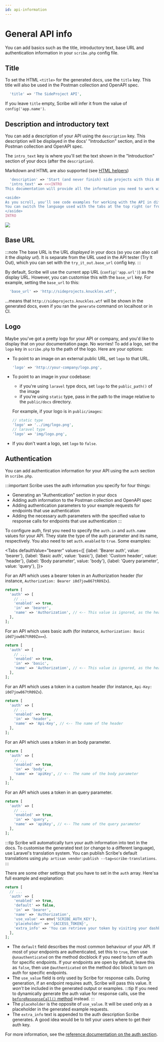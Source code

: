 ```yaml
---
id: api-information
---
```


# General API info
You can add basics such as the title, introductory text, base URL and authentication information in your `scribe.php` config file.

## Title
To set the HTML `<title>` for the generated docs, use the `title` key. This title will also be used in the Postman collection and OpenAPI spec.

```php title=config/scribe.php
  'title' => 'The SideProject API',
```

If you leave `title` empty, Scribe will infer it from the value of `config('app.name')`.

## Description and introductory text
You can add a description of your API using the `description` key. This description will be displayed in the docs' "Introduction" section, and in the Postman collection and OpenAPI spec.

The `intro_text` key is where you'll set the text shown in the "Introduction" section of your docs (after the `description`).

Markdown and HTML are also supported (see [HTML helpers](../reference/html))

```php title=config/scribe.php
  'description' => 'Start (and never finish) side projects with this API.',
  'intro_text' => <<<INTRO
This documentation will provide all the information you need to work with our API.

<aside>
As you scroll, you'll see code examples for working with the API in different programming languages in the dark area to the right (or as part of the content on mobile).
You can switch the language used with the tabs at the top right (or from the nav menu at the top left on mobile).
</aside>
INTRO
```

![](/img/screenshots/docs-intro.png)

## Base URL
:::note
The base URL is the URL _displayed_ in your docs (so you can also call it the _display url_). It is separate from the URL used in the API tester (Try It Out), which you can set with the `try_it_out.base_url` config key.
:::

By default, Scribe will use the current app URL (`config('app.url')`) as the display URL. However, you can customise this with the `base_url` key. For example, setting the `base_url` to this:

```php title=config/scribe.php
  'base_url' => 'http://sideprojects.knuckles.wtf',
```

...means that `http://sideprojects.knuckles.wtf` will be shown in the generated docs, even if you ran the `generate` command on localhost or in CI.


## Logo
Maybe you've got a pretty logo for your API or company, and you'd like to display that on your documentation page. No worries! To add a logo, set the `logo` key in `scribe.php` to the path of the logo. Here are your options:

- To point to an image on an external public URL, set `logo` to that URL.
   ```php
   'logo' => 'http://your-company/logo.png',
   ```
- To point to an image in your codebase:
  - if you're using `laravel` type docs, set `logo` to the `public_path()` of the image
  - if you're using `static` type, pass in the path to the image relative to the `public/docs` directory.

  For example, if your logo is in `public/images`:
   ```php
   // static type
   'logo' => '../img/logo.png',
   // laravel type
   'logo' => 'img/logo.png',
   ```
- If you don't want a logo, set `logo` to `false`.

## Authentication
You can add authentication information for your API using the `auth` section in `scribe.php`.

:::important
Scribe uses the auth information you specify for four things:
  - Generating an "Authentication" section in your docs
  - Adding auth information to the Postman collection and OpenAPI spec
  - Adding authentication parameters to your example requests for endpoints that use authentication
  - Adding the necessary auth parameters with the specified value to response calls for endpoints that use authentication
:::

To configure auth, first you need to specify the `auth.in` and `auth.name` values for your API. They state the type of the auth parameter and its name, respectively. You also need to set `auth.enabled` to `true`. Some examples:


<Tabs
    defaultValue="bearer"
    values={[
        {label: 'Bearer auth', value: 'bearer'},
        {label: 'Basic auth', value: 'basic'},
        {label: 'Custom header', value: 'header'},
        {label: 'Body parameter', value: 'body'},
        {label: 'Query parameter', value: 'query'},
    ]}>
<TabItem value="bearer">

For an API which uses a bearer token in an Authorization header (for instance, `Authorization: Bearer i0d7jow867tR09Zx`).

```php title=config/scribe.php
return [
  'auth' => [
    // ...
    'enabled' => true,
    'in' => 'bearer',
    'name' => 'Authorization', // <-- This value is ignored, as the header name is always "Authorization"
  ],
];
```

</TabItem>
<TabItem value="basic">

For an API which uses basic auth (for instance, `Authorization: Basic i0d7jow867tR09Zx==`).

```php title=config/scribe.php
return [
  'auth' => [
    // ...
    'enabled' => true,
    'in' => 'basic',
    'name' => 'Authorization', // <-- This value is ignored, as the header name is always "Authorization"
  ],
];
```

</TabItem>
<TabItem value="header">

For an API which uses a token in a custom header (for instance, `Api-Key: i0d7jow867tR09Zx`).

```php title=config/scribe.php
return [
  'auth' => [
    // ...
    'enabled' => true,
    'in' => 'header',
    'name' => 'Api-Key', // <-- The name of the header
  ],
];
```

</TabItem>
<TabItem value="body">

For an API which uses a token in an body parameter.

```php title=config/scribe.php
return [
  'auth' => [
    // ...
    'enabled' => true,
    'in' => 'body',
    'name' => 'apiKey', // <-- The name of the body parameter
  ],
];
```

</TabItem>
<TabItem value="query">

For an API which uses a token in an query parameter.

```php title=config/scribe.php
return [
  'auth' => [
    // ...
    'enabled' => true,
    'in' => 'query',
    'name' => 'apiKey', // <-- The name of the query parameter
  ],
];
```

</TabItem>
</Tabs>

:::tip
Scribe will automatically turn your auth information into text in the docs. To customise the generated text (or change to a different language), use Laravel's translation system. You can publish Scribe's default translations using `php artisan vendor:publish --tag=scribe-translations`.
:::

There are some other settings that you have to set in the `auth` array. Here'sa full example and explanation:


```php title=config/scribe.php
return [
  // ...
  'auth' => [
    'enabled' => true,
    'default' => false,
    'in' => 'bearer',
    'name' => 'Authorization',
    'use_value' => env('SCRIBE_AUTH_KEY'),
    'placeholder' => '{ACCESS_TOKEN}',
    'extra_info' => 'You can retrieve your token by visiting your dashboard and clicking <b>Generate API token</b>.',
  ],
];
```

- The `default` field describes the most common behaviour of your API. If most of your endpoints are authenticated, set this to `true`, then use `@unauthenticated` on the method docblock if you need to turn off auth for specific endpoints. If your endpoints are open by default, leave this as `false`, then use `@authenticated` on the method doc block to turn on auth for specific endpoints.
- The `use_value` field is only used by Scribe for response calls. During generation, if an endpoint requires auth, Scribe will pass this value. It _won't_ be included in the generated output or examples.
  :::tip
  If you need to dynamically generate the auth value for response calls, use the [`beforeResponseCall()` method](responses#authentication-and-customization) instead.
  :::
- The `placeholder` is the opposite of `use_value`. It will be used only as a placeholder in the generated example requests.
- The `extra_info` text is appended to the auth description Scribe generates. A good idea would be to tell your users where to get their auth key.

For more information, see the [reference documentation on the auth section](../reference/config#auth).


